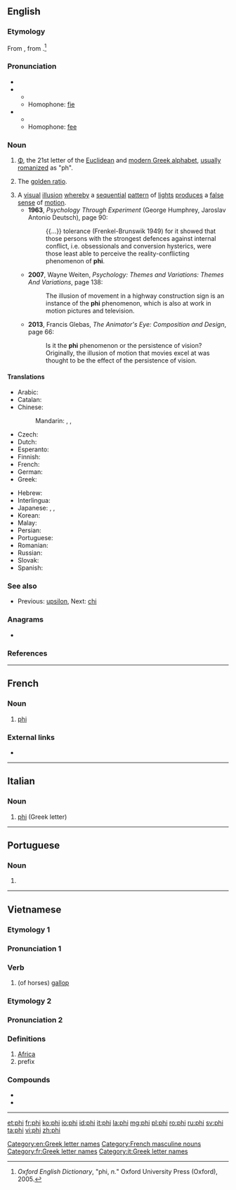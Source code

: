 {{also|Phi|PHI|phỉ|phị|-phi}}
==English==
{{wikipedia}}
{{letter disp2|upsilon|[[image:Greek letter uppercase Phi.svg|36px]] [[image:Greek_lc_phi.png|27px]]|chi|φεῖ|Φ|φ}}

===Etymology===
From {{etyl|LL.|en}} {{m|la|phi}}, from {{etyl|grc|en}} {{m|grc|ϕεῖ}}.<ref>''Oxford English Dictionary'', {{nowrap|3rd ed.}} "phi, ''n.''" Oxford University Press (Oxford), 2005.</ref>

===Pronunciation===
* {{IPA|/faɪ/|lang=en}}
* {{audio|En-us-phi.ogg|Audio (US)|lang=en}}
** {{rhymes|aɪ|lang=en}}
** Homophone: [[fie]]
* {{IPA|/fiː/|lang=en}}
** {{rhymes|iː|lang=en}}
** Homophone: [[fee]]

===Noun===
{{en-noun}}

# [[Φ]], the 21st letter of the [[Euclidean alphabet|Euclidean]] and [[Greek alphabet|modern Greek alphabet]], [[usually]] [[romanize]]d as "ph".
# {{lb|en|mathematics}} The [[golden ratio]].
# A [[visual]] [[illusion]] [[whereby]] a [[sequential]] [[pattern]] of [[light]]s [[produce]]s a [[false]] [[sense]] of [[motion]].
#* '''1963''', ''Psychology Through Experiment'' (George Humphrey, ‎Jaroslav Antonio Deutsch), page 90:
#*: {{...}} tolerance (Frenkel-Brunswik 1949) for it showed that those persons with the strongest defences against internal conflict, i.e. obsessionals and conversion hysterics, were those least able to perceive the reality-conflicting phenomenon of '''phi'''.
#* '''2007''', Wayne Weiten, ''Psychology: Themes and Variations: Themes And Variations'', page 138:
#*: The illusion of movement in a highway construction sign is an instance of the '''phi''' phenomenon, which is also at work in motion pictures and television.
#* '''2013''', Francis Glebas, ''The Animator's Eye: Composition and Design'', page 66:
#*: Is it the '''phi''' phenomenon or the persistence of vision? Originally, the illusion of motion that movies excel at was thought to be the effect of the persistence of vision.

====Translations====
{{trans-top|Greek letter}}
* Arabic: {{t|ar|فَاي|m|tr=fay}}
* Catalan: {{t+|ca|fi|f}}
* Chinese:
*: Mandarin: {{t+|cmn|弗愛|sc=Hani}}, {{t|cmn|佛爱|tr=fú'ài|sc=Hani}}, {{t+|cmn|斐|tr=fěi|sc=Hani}}
* Czech: {{t|cs|fí|n}}
* Dutch: {{t|nl|phi|m|f}}
* Esperanto: {{t|eo|fio}}
* Finnish: {{t+|fi|fii}}
* French: {{t+|fr|phi|m}}
* German: {{t+|de|Phi|n}}
* Greek: {{t+|el|φι|n}}
{{trans-mid}}
* Hebrew: {{t+|he|פִי|f|tr=fi}}
* Interlingua: {{t|ia|phi}}
* Japanese: {{t|ja|ファイ|tr=fai|sc=Jpan}}, {{t|ja|フィ|tr=fi|sc=Jpan}}, {{t|ja|ピー|tr=pī|sc=Jpan}}
* Korean: {{t+|ko|피|sc=Kore}}
* Malay: {{t|ms|fi}}
* Persian: {{t+|fa|فی|tr=fi|sc=fa-Arab}}
* Portuguese: {{t+|pt|fi|m}}
* Romanian: {{t+|ro|fi}}
* Russian: {{t+|ru|фи}}
* Slovak: {{t|sk|fí|n}}
* Spanish: {{t+|es|fi|f}}
{{trans-bottom}}

===See also===
* {{sense|Greek letter}} Previous: [[upsilon]], Next: [[chi]]

===Anagrams===
* {{l|en|hip}} {{l|en|HIP}}

[[Category:en:Greek letter names]]

===References===
<references/>

----

==French==

===Noun===
{{fr-noun|m|phi}}

# [[#English|phi]] {{gloss|Greek letter}}

===External links===
* {{R:TLFi}}

[[Category:French masculine nouns]]
[[Category:fr:Greek letter names]]

----

==Italian==

===Noun===
{{wikipedia|lang=it}}
{{head|it|noun|g=m|invariable}}

# [[#English|phi]] (Greek letter)

[[Category:it:Greek letter names]]

----

==Portuguese==

===Noun===
{{pt-noun|m|phi}}

# {{pt-obsolete-hellenism|fi}}

----

==Vietnamese==

===Etymology 1===
{{vi-etym-sino|飛|to fly; to gallop}}

===Pronunciation 1===
{{vi-pron}}

===Verb===
{{vi-verb}}

# (of horses) [[gallop]]

===Etymology 2===
{{vi-etym-sino|非|not}}

===Pronunciation 2===
{{vi-pron}}

===Definitions===
# [[Africa]]
# prefix

===Compounds===
* {{l|vi|phi nghĩa}}
* {{l|vi|phi chính phủ}}

----

[[et:phi]]
[[fr:phi]]
[[ko:phi]]
[[io:phi]]
[[id:phi]]
[[it:phi]]
[[la:phi]]
[[mg:phi]]
[[pl:phi]]
[[ro:phi]]
[[ru:phi]]
[[sv:phi]]
[[ta:phi]]
[[vi:phi]]
[[zh:phi]]